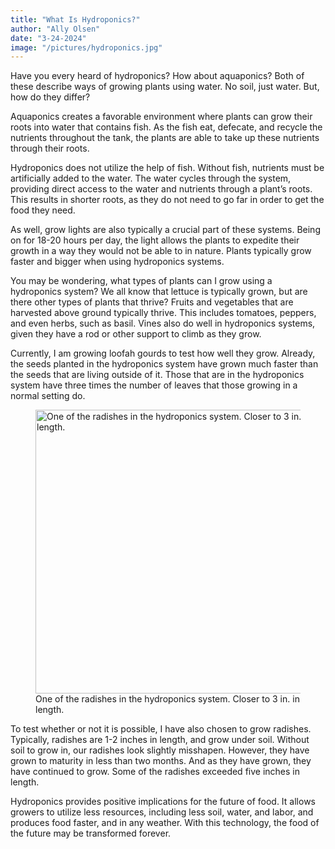 ```yaml
---
title: "What Is Hydroponics?"
author: "Ally Olsen"
date: "3-24-2024"
image: "/pictures/hydroponics.jpg"
---
```


Have you every heard of hydroponics? How about aquaponics? Both of these describe ways of growing plants using water. No soil, just water. But, how do they differ?

Aquaponics creates a favorable environment where plants can grow their roots into water that contains fish. As the fish eat, defecate, and recycle the nutrients throughout the tank, the plants are able to take up these nutrients through their roots.

Hydroponics does not utilize the help of fish. Without fish, nutrients must be artificially added to the water. The water cycles through the system, providing direct access to the water and nutrients through a plant's roots. This results in shorter roots, as they do not need to go far in order to get the food they need.

As well, grow lights are also typically a crucial part of these systems. Being on for 18-20 hours per day, the light allows the plants to expedite their growth in a way they would not be able to in nature. Plants typically grow faster and bigger when using hydroponics systems.

You may be wondering, what types of plants can I grow using a hydroponics system? We all know that lettuce is typically grown, but are there other types of plants that thrive? Fruits and vegetables that are harvested above ground typically thrive. This includes tomatoes, peppers, and even herbs, such as basil. Vines also do well in hydroponics systems, given they have a rod or other support to climb as they grow.

Currently, I am growing loofah gourds to test how well they grow. Already, the seeds planted in the hydroponics system have grown much faster than the seeds that are living outside of it. Those that are in the hydroponics system have three times the number of leaves that those growing in a normal setting do.

![One of the radishes in the hydroponics system. Closer to 3 in. in length.](/pictures/radish.jpg){width="454"}

To test whether or not it is possible, I have also chosen to grow radishes. Typically, radishes are 1-2 inches in length, and grow under soil. Without soil to grow in, our radishes look slightly misshapen. However, they have grown to maturity in less than two months. And as they have grown, they have continued to grow. Some of the radishes exceeded five inches in length.

Hydroponics provides positive implications for the future of food. It allows growers to utilize less resources, including less soil, water, and labor, and produces food faster, and in any weather. With this technology, the food of the future may be transformed forever.
